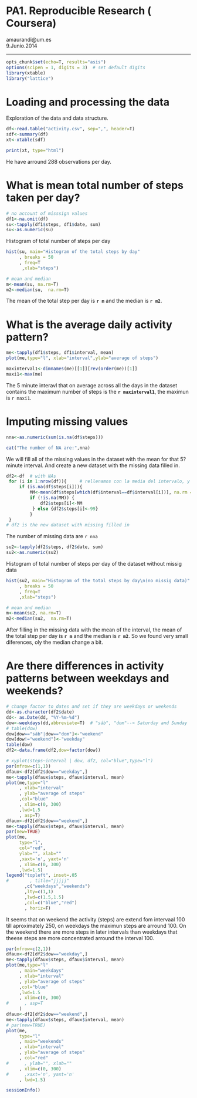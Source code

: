 # PA1. Reproducible Research ( Coursera)
amaurandi@um.es   
9.Junio.2014    

----------------------------------------
```r
opts_chunk$set(echo=T, results="asis")
options(scipen = 1, digits = 3)  # set default digits
library(xtable)
library("lattice")

```



# Loading and processing the data

Exploration of the data and data structure.  

```r
df<-read.table("activity.csv", sep=",", header=T)
sdf<-summary(df)
xt<-xtable(sdf)

print(xt, type="html")

```

He have arround 288 observations per day.

# What is mean total number of steps taken per day?



```r
# no account of misssign values
df1<-na.omit(df)
su<-tapply(df1$steps, df1$date, sum)
su<-as.numeric(su)
```

Histogram of total number of steps per day

```r
hist(su, main="Histogram of the total steps by day"
     , breaks = 50
     , freq=T
      ,xlab="steps")
```


```r
# mean and median
m<-mean(su, na.rm=T)
m2<-median(su,  na.rm=T)

```

The mean of the total step per day is **`r m`** and the median is **`r m2 `**.

# What is the average daily activity pattern?



```r
me<-tapply(df1$steps, df1$interval, mean)
plot(me,type="l", xlab="interval",ylab="average of steps")
```

```r
maxinterval1<-dimnames(me)[[1]][rev(order(me))[1]]
maxi1<-max(me)
```

The 5 minute interavl that on average across all the days in the dataset  contains the maximum number of steps is the **`r maxinterval1`**, the maximun is `r maxi1`.

# Imputing missing values

```r
nna<-as.numeric(sum(is.na(df$steps)))
```

```r
cat("The number of NA are:",nna)
```

We will fill all of the missing values in the dataset with the mean for that 5? minute interval. And create a new dataset with the missing data filled in.   

```r
df2<-df  # with NAs
 for (i in 1:nrow(df)){     # rellenamos con la media del intervalo, y creamos el dataf df2
     if (is.na(df$steps[i])){
         MM<-mean(df$steps[which(df$interval==df$interval[i])], na.rm = T)
         if (!is.na(MM)) {
             df2$steps[i]<-MM
          } else {df2$steps[i]<-99}         
         }     
 }
# df2 is the new dataset with missing filled in
```

The number of missing data are `r nna`
```r
su2<-tapply(df2$steps, df2$date, sum)
su2<-as.numeric(su2)
```

Histogram of total number of steps per day of the dataset without missig data

```r
hist(su2, main="Histogram of the total steps by day\n(no missig data)"
     , breaks = 50
     , freq=T
     ,xlab="steps")
```


```r
# mean and median
m<-mean(su2, na.rm=T)
m2<-median(su2,  na.rm=T)

```


After filling in the missing data with the mean of the interval, the mean of the total step per day is **`r m`** and the median is **`r m2 `**.   So we found very small diferences, oly the median change a bit.

# Are there differences in activity patterns between weekdays and weekends?

```r
# change factor to dates and set if they are weekdays or weekends
dd<-as.character(df2$date)
dd<- as.Date(dd, "%Y-%m-%d")
dow<-weekdays(dd,abbreviate=T)  # "sáb", "dom"--> Saturday and Sunday
# table(dow)
dow[dow=="sáb"|dow=="dom"]<-"weekend"
dow[dow!="weekend"]<-"weekday"
table(dow)
df2<-data.frame(df2,dow=factor(dow))
```

```r
# xyplot(steps~interval | dow, df2, col="blue",type="l")
par(mfrow=c(1,1))
dfaux<-df2[df2$dow=="weekday",]
me<-tapply(dfaux$steps, dfaux$interval, mean)
plot(me,type="l"
     , xlab="interval"
     , ylab="average of steps"
     ,col="blue"
     , xlim=c(0, 300)
     ,lwd=1.5
     , asp=T)
dfaux<-df2[df2$dow=="weekend",]
me<-tapply(dfaux$steps, dfaux$interval, mean)
par(new=TRUE)
plot(me,
     type="l",
     col="red", 
     ylab="", xlab=""
     ,xaxt='n', yaxt='n'
     , xlim=c(0, 300)
     ,lwd=1.5)
legend("topleft", inset=.05
#        , title="jjjjj"
       ,c("weekdays","weekends")
       ,lty=c(1,1)
       ,lwd=c(1.5,1.5)
       ,col=c("blue","red")
       , horiz=F)
```

It seems that on weekend the activity (steps) are extend fom intervaal 100 till aproximately 250, on weekdays the maximun steps are arround 100. On the weekend there are more steps in later intervals than weekdays that theese steps are more concentrated arround the interval 100.  

```r

par(mfrow=c(2,1))
dfaux<-df2[df2$dow=="weekday",]
me<-tapply(dfaux$steps, dfaux$interval, mean)
plot(me,type="l"
     , main="weekdays"
     , xlab="interval"
     , ylab="average of steps"
     ,col="blue"
     ,lwd=1.5
     , xlim=c(0, 300)
#      , asp=T
     )
dfaux<-df2[df2$dow=="weekend",]
me<-tapply(dfaux$steps, dfaux$interval, mean)
# par(new=TRUE)
plot(me,
     type="l"
     , main="weekends"
     , xlab="interval"
     , ylab="average of steps"
     , col="red"
#      , ylab="", xlab=""
     , xlim=c(0, 300)
#      ,xaxt='n', yaxt='n'
     , lwd=1.5)

```




```r
sessionInfo()
```

















